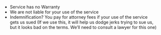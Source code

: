   * Service has no Warranty
  * We are not liable for your use of the service
  * Indemnification? You pay for attorney fees if your use of the service gets us sued (If we use this, it will help us dodge jerks trying to sue us, but it looks bad on the terms. We’ll need to consult a lawyer for this one)